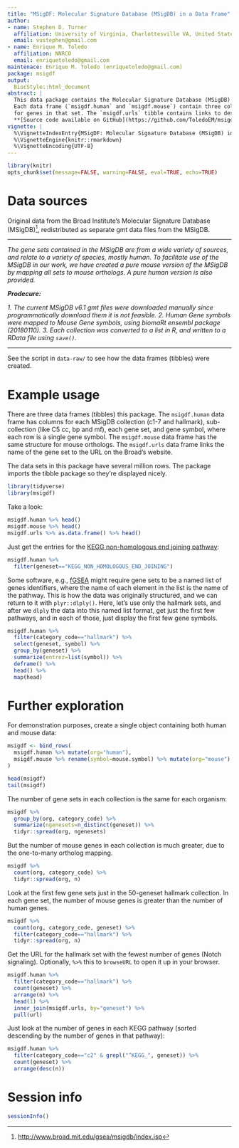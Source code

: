 ---
title: "MSigDF: Molecular Signature Database (MSigDB) in a Data Frame"
author:
- name: Stephen D. Turner 
  affiliation: University of Virginia, Charlottesville VA, United States
  email: vustephen@gmail.com
- name: Enrique M. Toledo 
  affiliation: NNRCO
  email: enriquetoledo@gmail.com
maintenace: Enrique M. Toledo (enriquetoledo@gmail.com)
package: msigdf
output:
  BiocStyle::html_document
abstract: |
  This data package contains the Molecular Signature Database (MSigDB) for both human and predicted mouse orthologs in separate data frames (tibbles). 
  Each data frame (`msigdf.human` and `msigdf.mouse`) contain three columns: the collection (Hallmark, or c1-c7), the gene set, and Entrez IDs
  for genes in that set. The `msigdf.urls` tibble contains links to descriptions on the Broad Institute's website of each gene set.
  **[Source code available on GitHub](https://github.com/ToledoEM/msigdf)**.
vignette: |
  %\VignetteIndexEntry{MSigDF: Molecular Signature Database (MSigDB) in a Data Frame}
  %\VignetteEngine{knitr::rmarkdown}
  %\VignetteEncoding{UTF-8}
---

```{r, include=FALSE}
library(knitr)
opts_chunk$set(message=FALSE, warning=FALSE, eval=TRUE, echo=TRUE)
```

# Data sources

Original data from the Broad Institute's Molecular Signature Database (MSigDB)^[<http://www.broad.mit.edu/gsea/msigdb/index.jsp>], redistributed as separate gmt data files from the MSigDB.

----

_The gene sets contained in the MSigDB are from a wide variety of sources, and relate to a variety of species, mostly human. To facilitate use of the MSigDB in our work, we have created a pure mouse version of the MSigDB by mapping all sets to mouse orthologs. A pure human version is also provided._

**_Prodecure:_** 

_1. The current MSigDB v6.1 gmt files were downloaded manually since programmatically download them it is not feasible._
_2. Human Gene symbols were mapped to Mouse Gene symbols, using biomaRt ensembl package (20180110)._
_3. Each collection was converted to a list in R, and written to a RData file using `save()`._ 

----

See the script in `data-raw/` to see how the data frames (tibbles) were created.

# Example usage

There are three data frames (tibbles) this package. The `msigdf.human` data frame has columns for each MSigDB collection (c1-7 and hallmark), sub-collection (like C5 cc, bp and mf), each gene set, and gene symbol, where each row is a single gene symbol. The `msigdf.mouse` data frame has the same structure for mouse orthologs. The `msigdf.urls` data frame links the name of the gene set to the URL on the Broad's website.

The data sets in this package have several million rows. The package imports the tibble package so they're displayed nicely.

```{r}
library(tidyverse)
library(msigdf)
```

Take a look:

```{r}
msigdf.human %>% head()
msigdf.mouse %>% head()
msigdf.urls %>% as.data.frame() %>% head()
```

Just get the entries for the [KEGG non-homologous end joining pathway](http://www.genome.jp/kegg/pathway/hsa/hsa03450.html): 

```{r}
msigdf.human %>% 
  filter(geneset=="KEGG_NON_HOMOLOGOUS_END_JOINING")
```

Some software, e.g., [fGSEA](https://github.com/ctlab/fgsea) might require gene sets to be a named list of genes identifiers, where the name of each element in the list is the name of the pathway. This is how the data was originally structured, and we can return to it with `plyr::dlply()`. Here, let's use only the hallmark sets, and after we `dlply` the data into this named list format, get just the first few pathways, and in each of those, just display the first few gene symbols.

```{r}
msigdf.human %>% 
  filter(category_code=="hallmark") %>% 
  select(geneset, symbol) %>% 
  group_by(geneset) %>% 
  summarize(entrez=list(symbol)) %>% 
  deframe() %>% 
  head() %>% 
  map(head)
```

# Further exploration

For demonstration purposes, create a single object containing both human and mouse data:

```{r}
msigdf <- bind_rows(
  msigdf.human %>% mutate(org="human"),
  msigdf.mouse %>% rename(symbol=mouse.symbol) %>% mutate(org="mouse")
)
```

```{r}
head(msigdf)
tail(msigdf)
```

The number of gene sets in each collection is the same for each organism:

```{r}
msigdf %>%
  group_by(org, category_code) %>%
  summarize(ngenesets=n_distinct(geneset)) %>%
  tidyr::spread(org, ngenesets)
```

But the number of mouse genes in each collection is much greater, due to the one-to-many ortholog mapping.

```{r}
msigdf %>%
  count(org, category_code) %>%
  tidyr::spread(org, n)
```

Look at the first few gene sets just in the 50-geneset hallmark collection. In each gene set, the number of mouse genes is greater than the number of human genes.

```{r}
msigdf %>%
  count(org, category_code, geneset) %>%
  filter(category_code=="hallmark") %>%
  tidyr::spread(org, n)
```

Get the URL for the hallmark set with the fewest number of genes (Notch signaling). Optionally, `%>%` this to `browseURL` to open it up in your browser.

```{r}
msigdf.human %>%
  filter(category_code=="hallmark") %>%
  count(geneset) %>%
  arrange(n) %>%
  head(1) %>%
  inner_join(msigdf.urls, by="geneset") %>%
  pull(url)
```

Just look at the number of genes in each KEGG pathway (sorted descending by the number of genes in that pathway):

```{r}
msigdf.human %>%
  filter(category_code=="c2" & grepl("^KEGG_", geneset)) %>%
  count(geneset) %>% 
  arrange(desc(n))
```


# Session info {.unnumbered}

```{r sessionInfo, echo=FALSE}
sessionInfo()
```
